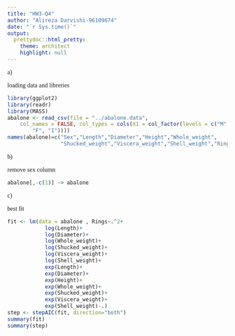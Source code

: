 ```yaml
---
title: "HW3-Q4"
author: "Alireza Darvishi-96109674"
date: "`r Sys.time()`"
output:
  prettydoc::html_pretty:
    theme: architect
    highlight: null
---
```

<font face="Chalkboard">
a)
</font>

<font face="Times New Roman">
loading data and libreries
</font>

```r
library(ggplot2)
library(readr)
library(MASS)
abalone <- read_csv(file = "../abalone.data", 
    col_names = FALSE, col_types = cols(X1 = col_factor(levels = c("M", 
        "F", "I"))))
names(abalone)=c("Sex","Length","Diameter","Height","Whole_weight",
                 "Shucked_weight","Viscera_weight","Shell_weight","Rings")
```
<font face="Chalkboard">
b)
</font>

<font face="Times New Roman">
remove sex column
</font>
```r
abalone[,-c(1)] -> abalone
```

<font face="Chalkboard">
c)
</font>

<font face="Times New Roman">
best fit
</font>
```r
fit <- lm(data = abalone , Rings~.^2+
            log(Length)+
            log(Diameter)+
            log(Whole_weight)+
            log(Shucked_weight)+
            log(Viscera_weight)+
            log(Shell_weight)+
            exp(Length)+
            exp(Diameter)+
            exp(Height)+
            exp(Whole_weight)+
            exp(Shucked_weight)+
            exp(Viscera_weight)+
            exp(Shell_weight)-.)
step <- stepAIC(fit, direction="both")
summary(fit)
summary(step)
```

